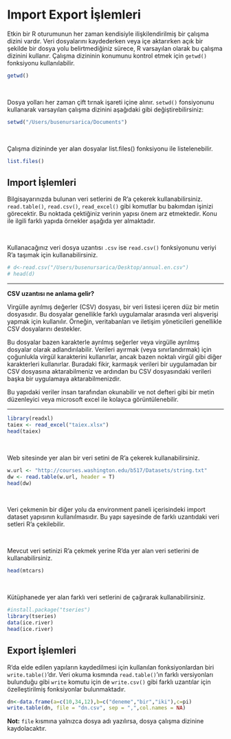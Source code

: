 # Import Export İşlemleri

Etkin bir R oturumunun her zaman kendisiyle ilişkilendirilmiş bir çalışma dizini vardır. Veri dosyalarını kaydederken veya içe aktarırken açık bir şekilde bir dosya yolu belirtmediğiniz sürece, R varsayılan olarak bu çalışma dizinini kullanır. Çalışma dizininin konumunu kontrol etmek için `getwd()` fonksiyonu kullanılabilir.

```r
getwd()
```

<br>

Dosya yolları her zaman çift tırnak işareti içine alınır.
`setwd()` fonsiyonunu kullanarak varsayılan çalışma dizinini aşağıdaki gibi değiştirebilirsiniz:

```r
setwd("/Users/busenursarica/Documents")
```
<br>

Çalışma dizininde yer alan dosyalar list.files() fonksiyonu ile listelenebilir.

```r
list.files()
```

## Import İşlemleri

Bilgisayarınızda bulunan veri setlerini de R'a çekerek kullanabilirsiniz. `read.table()`, `read.csv()`, `read_excel()` gibi komutlar bu bakımdan işinizi görecektir. Bu noktada çektiğiniz verinin yapısı önem arz etmektedir. Konu ile ilgili  farklı yapıda örnekler aşağıda yer almaktadır.

<br>

Kullanacağınız veri dosya uzantısı `.csv` ise `read.csv()` fonksiyonunu veriyi R'a taşımak için kullanabilirsiniz.
```r
# d<-read.csv("/Users/busenursarica/Desktop/annual.en.csv")
# head(d)
```

-------

**CSV uzantısı ne anlama gelir?**

Virgülle ayrılmış değerler (CSV) dosyası, bir veri listesi içeren düz bir metin dosyasıdır. Bu dosyalar genellikle farklı uygulamalar arasında veri alışverişi yapmak için kullanılır. Örneğin, veritabanları ve iletişim yöneticileri genellikle CSV dosyalarını destekler.

Bu dosyalar bazen karakterle ayrılmış seğerler veya virgülle ayrılmış dosyalar olarak adlandırılabilir. Verileri ayırmak (veya sınırlandırmak) için çoğunlukla virgül karakterini kullanırlar, ancak bazen noktalı virgül gibi diğer karakterleri kullanırlar. Buradaki fikir, karmaşık verileri bir uygulamadan bir CSV dosyasına aktarabilmeniz ve ardından bu CSV dosyasındaki verileri başka bir uygulamaya aktarabilmenizdir.

Bu yapıdaki veriler insan tarafından okunabilir ve not defteri gibi bir metin düzenleyici veya microsoft excel ile kolayca görüntülenebilir.

-----------


```r
library(readxl)
taiex <- read_excel("taiex.xlsx")
head(taiex)

```

<br>

Web sitesinde yer alan bir veri setini de R'a çekerek kullanabilirsiniz.

```r
w.url <- "http://courses.washington.edu/b517/Datasets/string.txt"
dw <- read.table(w.url, header = T)
head(dw)
```

<br>

Veri çekmenin bir diğer yolu da environment paneli içerisindeki import dataset yapısının kullanılmasıdır. Bu yapı sayesinde de farklı uzantıdaki veri setleri R'a çekilebilir.

<br>

Mevcut veri setinizi R'a çekmek yerine R'da yer alan veri setlerini de kullanabilirsiniz.

```r
head(mtcars)
```

<br>

Kütüphanede yer alan farklı veri setlerini de çağırarak kullanabilirsiniz.

```r
#install.package("tseries")
library(tseries)
data(ice.river)
head(ice.river)
```


## Export İşlemleri

R'da elde edilen yapıların kaydedilmesi için kullanılan fonksiyonlardan biri `write.table()`'dır. Veri okuma kısmında `read.table()`'ın farklı versiyonları bulunduğu gibi `write` komutu için de `write.csv()` gibi farklı uzantılar için özelleştirilmiş fonksiyonlar bulunmaktadır.

```r
dn<-data.frame(a=c(10,34,12),b=c("deneme","bir","iki"),c=pi)
write.table(dn, file = "dn.csv", sep = ",",col.names = NA)
```

**Not:** `file` kısmına yalnızca dosya adı yazılırsa, dosya çalışma dizinine kaydolacaktır.





